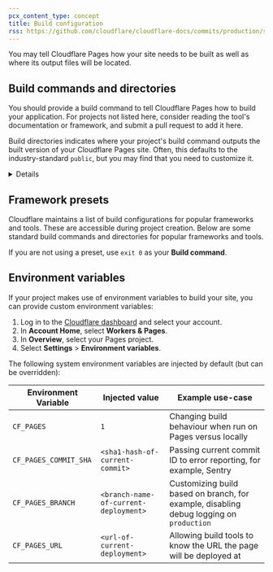 ```yaml
---
pcx_content_type: concept
title: Build configuration
rss: https://github.com/cloudflare/cloudflare-docs/commits/production/src/content/docs/pages/configuration/build-configuration.mdx.atom
---
```



You may tell Cloudflare Pages how your site needs to be built as well as where its output files will be located.

## Build commands and directories

You should provide a build command to tell Cloudflare Pages how to build your application. For projects not listed here, consider reading the tool's documentation or framework, and submit a pull request to add it here.

Build directories indicates where your project's build command outputs the built version of your Cloudflare Pages site. Often, this defaults to the industry-standard `public`, but you may find that you need to customize it.

<Details header="Understanding your build configuration">

The build command is provided by your framework. For example, the Gatsby framework uses `gatsby build` as its build command. When you are working without a framework, leave the **Build command** field blank. Pages determines whether a build has succeeded or failed by reading the exit code returned from the user supplied build command. Any non-zero return code will cause a build to be marked as failed. An exit code of 0 will cause the Pages build to be marked as successful and assets will be uploaded regardless of if error logs are written to standard error.

The build directory is generated from the build command. Each framework has its own naming convention, for example, the build output directory is named `/public` for many frameworks.

The root directory is where your site’s content lives. If not specified, Cloudflare assumes that your linked git repository is the root directory. The root directory needs to be specified in cases like monorepos, where there may be multiple projects in one repository.

</Details>

## Framework presets

Cloudflare maintains a list of build configurations for popular frameworks and tools. These are accessible during project creation. Below are some standard build commands and directories for popular frameworks and tools.

If you are not using a preset, use `exit 0` as your **Build command**.

<PagesBuildPresetsTable />

## Environment variables

If your project makes use of environment variables to build your site, you can provide custom environment variables:

1. Log in to the [Cloudflare dashboard](https://dash.cloudflare.com) and select your account.
2. In **Account Home**, select **Workers & Pages**.
3. In **Overview**, select your Pages project.
4. Select **Settings** > **Environment variables**.

The following system environment variables are injected by default (but can be overridden):

| Environment Variable  | Injected value                        | Example use-case                                                                        |
| --------------------- | ------------------------------------- | --------------------------------------------------------------------------------------- |
| `CF_PAGES`            | `1`                                   | Changing build behaviour when run on Pages versus locally                               |
| `CF_PAGES_COMMIT_SHA` | `<sha1-hash-of-current-commit>`       | Passing current commit ID to error reporting, for example, Sentry                       |
| `CF_PAGES_BRANCH`     | `<branch-name-of-current-deployment>` | Customizing build based on branch, for example, disabling debug logging on `production` |
| `CF_PAGES_URL`        | `<url-of-current-deployment>`         | Allowing build tools to know the URL the page will be deployed at                       |
